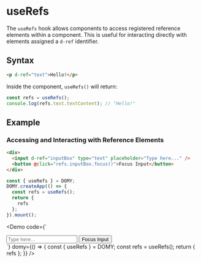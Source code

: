 
# useRefs

The `useRefs` hook allows components to access registered reference elements within a component. This is useful for interacting directly with elements assigned a `d-ref` identifier.

## Syntax

```html
<p d-ref="text">Hello!</p>
```

Inside the component, `useRefs()` will return:

```js
const refs = useRefs();
console.log(refs.text.textContent); // "Hello!"
```

## Example

### Accessing and Interacting with Reference Elements

```html
<div>
  <input d-ref="inputBox" type="text" placeholder="Type here..." />
  <button @click="refs.inputBox.focus()">Focus Input</button>
</div>
```

```js
const { useRefs } = DOMY;
DOMY.createApp(() => {
  const refs = useRefs();
  return {
    refs
  };
}).mount();
```

<Demo
  code={`
  <div>
    <input d-ref="inputBox" type="text" placeholder="Type here..." />
    <button @click="refs.inputBox.focus()">Focus Input</button>
  </div>
  `}
  domy={() => {
    const { useRefs } = DOMY;
    const refs = useRefs();
    return {
      refs
    };
  }}
/>
